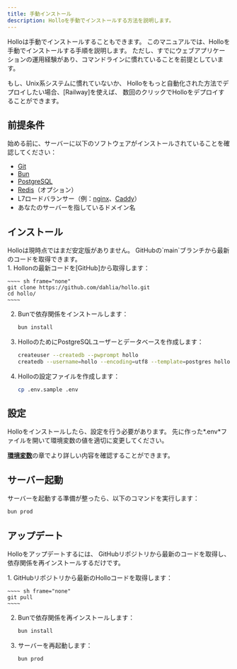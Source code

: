 ```yaml
---
title: 手動インストール
description: Holloを手動でインストールする方法を説明します。
---
```



Holloは手動でインストールすることもできます。
このマニュアルでは、Holloを手動でインストールする手順を説明します。
ただし、すでにウェブアプリケーションの運用経験があり、コマンドラインに慣れていることを前提としています。

<Aside type="tip">
  もし、Unix系システムに慣れていないか、
  Holloをもっと自動化された方法でデプロイしたい場合、[Railway]を使えば、
  数回のクリックでHolloをデプロイすることができます。

  [Railway]: /ja/install/railway
</Aside>


前提条件
--------

始める前に、サーバーに以下のソフトウェアがインストールされていることを確認してください：

 -  [Git]
 -  [Bun]
 -  [PostgreSQL]
 -  [Redis]（オプション）
 - L7ロードバランサー（例：[nginx]、[Caddy]）
 - あなたのサーバーを指しているドメイン名

[Git]: https://git-scm.com/
[Bun]: https://bun.sh/
[PostgreSQL]: https://www.postgresql.org/
[Redis]: https://redis.io/
[nginx]: https://nginx.org/
[Caddy]: https://caddyserver.com/


インストール
------------


<Aside>
  Holloは現時点ではまだ安定版がありません。
  GitHubの`main`ブランチから最新のコードを取得できます。
</Aside>

<Steps>
 1. Hollonの最新コードを[GitHub]から取得します：

    ~~~~ sh frame="none"
    git clone https://github.com/dahlia/hollo.git
    cd hollo/
    ~~~~

 2. Bunで依存関係をインストールします：

    ~~~~ sh frame="none"
    bun install
    ~~~~

 3. HolloのためにPostgreSQLユーザーとデータベースを作成します：

    ~~~~ sh frame="none"
    createuser --createdb --pwprompt hollo
    createdb --username=hollo --encoding=utf8 --template=postgres hollo
    ~~~~

 4. Holloの設定ファイルを作成します：

    ~~~~ sh frame="none"
    cp .env.sample .env
    ~~~~

[GitHub]: https://github.com/dahlia/hollo
</Steps>


設定
----

Holloをインストールしたら、設定を行う必要があります。
先に作った*.env*ファイルを開いて環境変数の値を適切に変更してください。

[**環境変数**](/ja/install/env)の章でより詳しい内容を確認することができます。


サーバー起動
------------

サーバーを起動する準備が整ったら、以下のコマンドを実行します：

~~~~ sh frame="none"
bun prod
~~~~


アップデート
------------

Holloをアップデートするには、
GitHubリポジトリから最新のコードを取得し、依存関係を再インストールするだけです。

<Steps>
 1. GitHubリポジトリから最新のHolloコードを取得します：

    ~~~~ sh frame="none"
    git pull
    ~~~~

 2. Bunで依存関係を再インストールします：

    ~~~~ sh frame="none"
    bun install
    ~~~~

 3. サーバーを再起動します：

    ~~~~ sh frame="none"
    bun prod
    ~~~~
</Steps>
